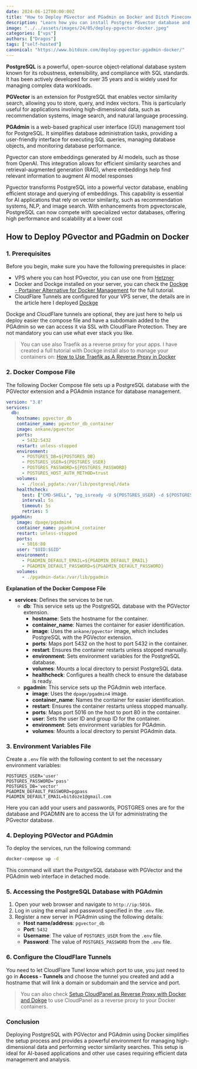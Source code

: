 ```yaml
---
date: 2024-06-12T00:00:00Z
title: "How to Deploy PGvector and PGadmin on Docker and Ditch Pinecone"
description: "Learn how you can install Postgres PGvector database and PGadmin on Docker Compose for your projects."
image: "../../assets/images/24/05/deploy-pgvector-docker.jpeg"
categories: ["vps"]
authors: ["Dragos"]
tags: ["self-hosted"]
canonical: "https://www.bitdoze.com/deploy-pgvector-pgadmin-docker/"
---
```



**PostgreSQL** is a powerful, open-source object-relational database system known for its robustness, extensibility, and compliance with SQL standards. It has been actively developed for over 35 years and is widely used for managing complex data workloads.

**PGVector** is an extension for PostgreSQL that enables vector similarity search, allowing you to store, query, and index vectors. This is particularly useful for applications involving high-dimensional data, such as recommendation systems, image search, and natural language processing.

**PGAdmin** is a web-based graphical user interface (GUI) management tool for PostgreSQL. It simplifies database administration tasks, providing a user-friendly interface for executing SQL queries, managing database objects, and monitoring database performance.

Pgvector can store embeddings generated by AI models, such as those from OpenAI. This integration allows for efficient similarity searches and retrieval-augmented generation (RAG), where embeddings help find relevant information to augment AI model responses

Pgvector transforms PostgreSQL into a powerful vector database, enabling efficient storage and querying of embeddings. This capability is essential for AI applications that rely on vector similarity, such as recommendation systems, NLP, and image search. With enhancements from pgvectorscale, PostgreSQL can now compete with specialized vector databases, offering high performance and scalability at a lower cost

## How to Deploy PGvector and PGadmin on Docker

<YouTubeEmbed
  url="https://www.youtube.com/embed/WSkP9EkBsh0"
  label="How to Deploy PGvector and PGadmin on Docker and Ditch Pinecone"
/>

### 1. Prerequisites

Before you begin, make sure you have the following prerequisites in place:

- VPS where you can host PGvector, you can use one from [Hetzner](https://go.bitdoze.com/hetzner)
- Docker and Dockge installed on your server, you can check the [Dockge - Portainer Alternative for Docker Management](https://www.bitdoze.com/dockge-install/) for the full tutorial.
- CloudFlare Tunnels are configured for your VPS server, the details are in the article here I deployed [Dockge](https://www.bitdoze.com/dockge-install/)

Dockge and CloudFlare tunnels are optional, they are just here to help us deploy easier the compose file and have a subdomain added to the PGAdmin so we can access it via SSL with CloudFlare Protection. They are not mandatory you can use what ever stack you like.

> You can use also Traefik as a reverse proxy for your apps. I have created a full tutorial with Dockge install also to manage your containers on: [How to Use Traefik as A Reverse Proxy in Docker](https://www.bitdoze.com/traefik-proxy-docker/)

### 2. Docker Compose File

The following Docker Compose file sets up a PostgreSQL database with the PGVector extension and a PGAdmin instance for database management.

```yaml
version: "3.8"
services:
  db:
    hostname: pgvector_db
    container_name: pgvector_db_container
    image: ankane/pgvector
    ports:
      - 5432:5432
    restart: unless-stopped
    environment:
      - POSTGRES_DB=${POSTGRES_DB}
      - POSTGRES_USER=${POSTGRES_USER}
      - POSTGRES_PASSWORD=${POSTGRES_PASSWORD}
      - POSTGRES_HOST_AUTH_METHOD=trust
    volumes:
      - ./local_pgdata:/var/lib/postgresql/data
    healthcheck:
      test: ["CMD-SHELL", "pg_isready -U ${POSTGRES_USER} -d ${POSTGRES_DB}"]
      interval: 5s
      timeout: 5s
      retries: 5
  pgadmin:
    image: dpage/pgadmin4
    container_name: pgadmin4_container
    restart: unless-stopped
    ports:
      - 5016:80
    user: "$UID:$GID"
    environment:
      - PGADMIN_DEFAULT_EMAIL=${PGADMIN_DEFAULT_EMAIL}
      - PGADMIN_DEFAULT_PASSWORD=${PGADMIN_DEFAULT_PASSWORD}
    volumes:
      - ./pgadmin-data:/var/lib/pgadmin
```

**Explanation of the Docker Compose File**

- **services**: Defines the services to be run.
  - **db**: This service sets up the PostgreSQL database with the PGVector extension.
    - **hostname**: Sets the hostname for the container.
    - **container_name**: Names the container for easier identification.
    - **image**: Uses the `ankane/pgvector` image, which includes PostgreSQL with the PGVector extension.
    - **ports**: Maps port 5432 on the host to port 5432 in the container.
    - **restart**: Ensures the container restarts unless stopped manually.
    - **environment**: Sets environment variables for the PostgreSQL database.
    - **volumes**: Mounts a local directory to persist PostgreSQL data.
    - **healthcheck**: Configures a health check to ensure the database is ready.
  - **pgadmin**: This service sets up the PGAdmin web interface.
    - **image**: Uses the `dpage/pgadmin4` image.
    - **container_name**: Names the container for easier identification.
    - **restart**: Ensures the container restarts unless stopped manually.
    - **ports**: Maps port 5016 on the host to port 80 in the container.
    - **user**: Sets the user ID and group ID for the container.
    - **environment**: Sets environment variables for PGAdmin.
    - **volumes**: Mounts a local directory to persist PGAdmin data.

### 3. Environment Variables File

Create a `.env` file with the following content to set the necessary environment variables:

```
POSTGRES_USER='user'
POSTGRES_PASSWORD='pass'
POSTGRES_DB='vector'
PGADMIN_DEFAULT_PASSWORD=pgpass
PGADMIN_DEFAULT_EMAIL=bitdoze1@gmail.com
```

Here you can add your users and passwords, POSTGRES ones are for the database and PGADMIN are to access the UI for administrating the PGvector database.

### 4. Deploying PGVector and PGAdmin

To deploy the services, run the following command:

```sh
docker-compose up -d
```

This command will start the PostgreSQL database with PGVector and the PGAdmin web interface in detached mode.

### 5. Accessing the PostgreSQL Database with PGAdmin

1. Open your web browser and navigate to `http://ip:5016`.
2. Log in using the email and password specified in the `.env` file.
3. Register a new server in PGAdmin using the following details:
   - **Host name/address**: `pgvector_db`
   - **Port**: `5432`
   - **Username**: The value of `POSTGRES_USER` from the `.env` file.
   - **Password**: The value of `POSTGRES_PASSWORD` from the `.env` file.

### 6. Configure the CloudFlare Tunnels

You need to let CloudFlare Tunel know which port to use, you just need to go in **Access - Tunnels** and choose the tunnel you created and add a hostname that will link a domain or subdomain and the service and port.

<Picture src={imag1} alt="Cloudflare Tunnel setup" />

> You can also check [Setup CloudPanel as Reverse Proxy with Docker and Dokge](https://www.bitdoze.com/cloudpanel-setup-dockge/) to use CloudPanel as a reverse proxy to your Docker containers.

### Conclusion

Deploying PostgreSQL with PGVector and PGAdmin using Docker simplifies the setup process and provides a powerful environment for managing high-dimensional data and performing vector similarity searches. This setup is ideal for AI-based applications and other use cases requiring efficient data management and analysis.
